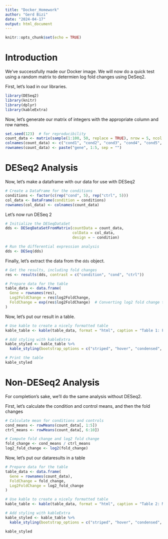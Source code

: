 ```yaml
---
title: "Docker_Homework"
author: "Gerd Bizi"
date: "2024-04-17"
output: html_document
---
```


```r
knitr::opts_chunk$set(echo = TRUE)
```

# Introduction

We've successfully made our Docker image. We will now do a quick test using a random matrix to determien log fold changes using DeSeq2.

First, let's load in our libraries.

```r
library(DESeq2)
library(knitr)
library(dplyr)
library(kableExtra)
```

Now, let's generate our matrix of integers with the appropriate column and row names.

```r
set.seed(123)  # for reproducibility
count_data <- matrix(sample(1:100, 50, replace = TRUE), nrow = 5, ncol = 10)
colnames(count_data) <- c("cond1", "cond2", "cond3", "cond4", "cond5", "ctrl1", "ctrl2", "ctrl3", "ctrl4", "ctrl5")
rownames(count_data) <- paste("gene", 1:5, sep = "")
```

# DESeq2 Analysis

Now, let's make a dataframe with our data for use with DESeq2

```r
# Create a DataFrame for the conditions
conditions <- factor(c(rep("cond", 5), rep("ctrl", 5)))
col_data <- DataFrame(condition = conditions)
rownames(col_data) <- colnames(count_data)
```

Let's now run DESeq 2

```r
# Initialize the DESeqDataSet
dds <- DESeqDataSetFromMatrix(countData = count_data,
                              colData = col_data,
                              design = ~ condition)

# Run the differential expression analysis
dds <- DESeq(dds)
```

Finally, let's extract the data from the `dds` object.

```r
# Get the results, including fold changes
res <- results(dds, contrast = c("condition", "cond", "ctrl"))

# Prepare data for the table
table_data <- data.frame(
  Gene = rownames(res),
  Log2FoldChange = res$log2FoldChange,
  FoldChange = exp(res$log2FoldChange)  # Converting log2 fold change to regular fold change
)
```

Now, let's put our result in a table.

```r
# Use kable to create a nicely formatted table
kable_table <- kable(table_data, format = "html", caption = "Table 1: Fold Changes from Control to Condition")

# Add styling with kableExtra
kable_styled <- kable_table %>%
  kable_styling(bootstrap_options = c("striped", "hover", "condensed", "responsive"))

# Print the table
kable_styled
```

# Non-DESeq2 Analysis

For completion's sake, we'll do the same analysis without DESeq2.

First, let's calculate the condition and control means, and then the fold changes
```r
# Calculate mean for conditions and controls
cond_means <- rowMeans(count_data[, 1:5])
ctrl_means <- rowMeans(count_data[, 6:10])

# Compute fold change and log2 fold change
fold_change <- cond_means / ctrl_means
log2_fold_change <- log2(fold_change)
```

Now, let's put our dataresults in a table

```r
# Prepare data for the table
table_data <- data.frame(
  Gene = rownames(count_data),
  FoldChange = fold_change,
  Log2FoldChange = log2_fold_change
)

# Use kable to create a nicely formatted table
kable_table <- kable(table_data, format = "html", caption = "Table 2: Manual Fold Changes from Control to Condition")

# Add styling with kableExtra
kable_styled <- kable_table %>%
  kable_styling(bootstrap_options = c("striped", "hover", "condensed", "responsive"))

kable_styled
```



